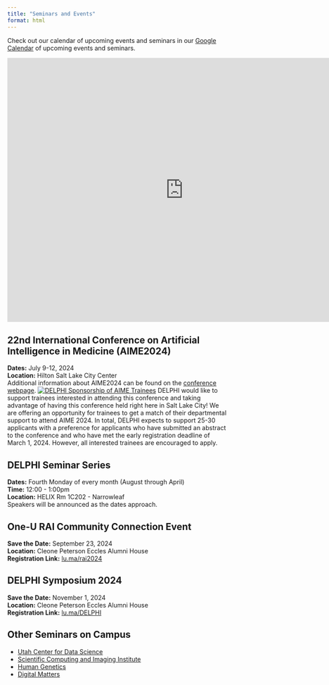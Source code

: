```yaml
---
title: "Seminars and Events"
format: html
---
```


Check out our calendar of upcoming events and seminars in our [Google Calendar](https://calendar.google.com/calendar/u/0?cid=Y2Y0ZDA4OThhMjJiMmQxOTY5NzU1ZDRiYmU3NzA2M2U4MGVhNDgxMGEyNGEyYTI0ZWQ4NDAwM2IyMjU0NGY1NEBncm91cC5jYWxlbmRhci5nb29nbGUuY29t) of upcoming events and seminars.

<iframe src="https://calendar.google.com/calendar/embed?src=cf4d0898a22b2d1969755d4bbe77063e80ea4810a24a2a24ed84003b22544f54%40group.calendar.google.com&amp;ctz=America%2FDenver" style="border: 0" width="800" height="600" frameborder="0" scrolling="no">
</iframe>


## 22nd International Conference on Artificial Intelligence in Medicine (AIME2024)
**Dates:** July 9-12, 2024  
<!--**Time:** 9:30am - 3:30pm  -->
**Location:** Hilton Salt Lake City Center  
Additional information about AIME2024 can be found on the [conference webpage](https://aime24.aimedicine.info/){target="_blank"}. 
[![DELPHI Sponsorship of AIME Trainees](images/AIME_DELPHISponsorship.png)](http://bit.ly/aime-delphi){target="_blank"}
DELPHI would like to support trainees interested in attending this conference and taking advantage of having this conference held right here in Salt Lake City! We are offering an opportunity for trainees to get a match of their departmental support to attend AIME 2024. In total, DELPHI expects to support 25-30 applicants with a preference for applicants who have submitted an abstract to the conference and who have met the early registration deadline of March 1, 2024. However, all interested trainees are encouraged to apply.   

## DELPHI Seminar Series
**Dates:** Fourth Monday of every month (August through April)  
**Time:** 12:00 - 1:00pm  
**Location:** HELIX Rm 1C202 - Narrowleaf  
Speakers will be announced as the dates approach.  

## One-U RAI Community Connection Event
**Save the Date:** September 23, 2024  
**Location:** Cleone Peterson Eccles Alumni House  
**Registration Link:** [lu.ma/rai2024](https://lu.ma/rai2024){target="_blank"}

## DELPHI Symposium 2024
**Save the Date:** November 1, 2024  
**Location:** Cleone Peterson Eccles Alumni House  
**Registration Link:** [lu.ma/DELPHI](https://lu.ma/DELPHI){target="_blank"}


## Other Seminars on Campus
* [Utah Center for Data Science](https://datascience.utah.edu/seminar.html)  
* [Scientific Computing and Imaging Institute](https://www.sci.utah.edu/the-institute/events.html)
* [Human Genetics](https://www.genetics.utah.edu/events)
* [Digital Matters](https://digitalmatters.utah.edu/events/)
